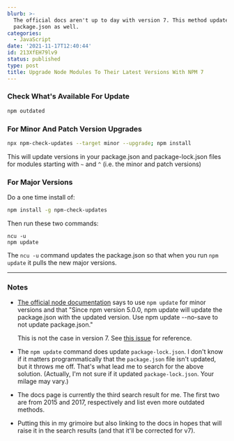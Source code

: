 ```yaml
---
blurb: >-
  The official docs aren't up to day with version 7. This method updates
  package.json as well.
categories:
  - JavaScript
date: '2021-11-17T12:40:44'
id: 213XfEH79lv9
status: published
type: post
title: Upgrade Node Modules To Their Latest Versions With NPM 7
---
```



### Check What's Available For Update

```bash
npm outdated
```


### For Minor And Patch Version Upgrades


```bash
npx npm-check-updates --target minor --upgrade; npm install
```

This will update versions in your package.json and package-lock.json files for modules starting with `~` and `^` (i.e. the minor and patch versions)



### For Major Versions

Do a one time install of:

```bash
npm install -g npm-check-updates
```

Then run these two commands:

```
ncu -u
npm update
```

The `ncu -u` command updates the package.json so that when you run `npm update` it pulls the new major versions.

---

### Notes

- [The official node documentation](https://nodejs.dev/learn/update-all-the-nodejs-dependencies-to-their-latest-version) says to use `npm update` for minor versions and that "Since npm version 5.0.0, npm update will update the package.json with the updated version. Use npm update --no-save to not update package.json."

    This is not the case in version 7. See [this issue](https://github.com/npm/cli/issues/2704) for reference. 
    
- The `npm update` command does update `package-lock.json`. I don't know if it matters programmatically that the `package.json` file isn't updated, but it throws me off. That's what lead me to search for the above solution. (Actually, I'm not sure if it updated `package-lock.json`. Your milage may vary.)

- The docs page is currently the third search result for me. The first two are from 2015 and 2017, respectively and list even more outdated methods. 

- Putting this in my grimoire but also linking to the docs in hopes that will raise it in the search results (and that it'll be corrected for v7).

 



